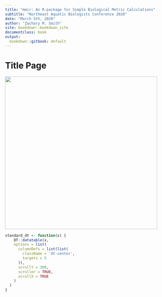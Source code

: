 ```yaml
---
title: "mmir: An R-package for Simple Biological Metric Calculations"
subtitle: "Northeast Aquatic Biologists Conference 2020"
date: "March 5th, 2020"
author: "Zachary M. Smith"
site: bookdown::bookdown_site
documentclass: book
output:
  bookdown::gitbook: default
---
```


# Title Page

![](images/mmir_hex-sticker.png){width=500px}

```r
standard_dt <- function(x) {
    DT::datatable(x, 
    options = list(
      columnDefs = list(list(
        className = 'dt-center',
        targets = 5
      )),
      scrollY = 300,
      scroller = TRUE,
      scrollX = TRUE
    )
  )
}
  
```

